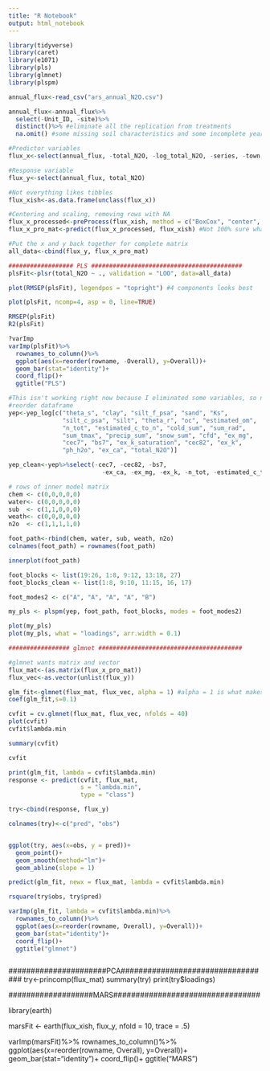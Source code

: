 ```yaml
---
title: "R Notebook"
output: html_notebook
---
```


```r

library(tidyverse)
library(caret)
library(e1071)
library(pls)
library(glmnet)
library(plspm)
```

```r
annual_flux<-read_csv("ars_annual_N2O.csv")

annual_flux<-annual_flux%>%
  select(-Unit_ID, -site)%>%
  distinct()%>% #eliminate all the replication from treatments
  na.omit() #some missing soil characteristics and some incomplete years
```

```r

#Predictor variables
flux_x<-select(annual_flux, -total_N2O, -log_total_N2O, -series, -town, -avg_N2O, -log_avg_N2O,-year)

#Response variable
flux_y<-select(annual_flux, total_N2O)

#Not everything likes tibbles
flux_xish<-as.data.frame(unclass(flux_x))

#Centering and scaling, removing rows with NA
flux_x_processed<-preProcess(flux_xish, method = c("BoxCox", "center", "scale"), na.remove = TRUE)
flux_x_pro_mat<-predict(flux_x_processed, flux_xish) #Not 100% sure what this line does (0% sure)

#Put the x and y back together for complete matrix
all_data<-cbind(flux_y, flux_x_pro_mat)
```

```r

################## PLS ########################################## 
plsFit<-plsr(total_N2O ~ ., validation = "LOO", data=all_data)

plot(RMSEP(plsFit), legendpos = "topright") #4 components looks best

plot(plsFit, ncomp=4, asp = 0, line=TRUE)

RMSEP(plsFit)
R2(plsFit)

?varImp
varImp(plsFit)%>%
  rownames_to_column()%>%
  ggplot(aes(x=reorder(rowname, -Overall), y=Overall))+
  geom_bar(stat="identity")+
  coord_flip()+
  ggtitle("PLS")
```

```r
#This isn't working right now because I eliminated some variables, so need to adjust the groups below
#reorder dataframe  
yep<-yep_log[c("theta_s", "clay", "silt_f_psa", "sand", "Ks",
               "silt_c_psa", "silt", "theta_r", "oc", "estimated_om",
               "n_tot", "estimated_c_to_n", "cold_sum", "sum_rad", 
               "sum_tmax", "precip_sum", "snow_sum", "cfd", "ex_mg", 
               "cec7", "bs7", "ex_k_saturation", "cec82", "ex_k",
               "ph_h2o", "ex_ca", "total_N2O")]  

yep_clean<-yep%>%select(-cec7, -cec82, -bs7, 
                          -ex_ca, -ex_mg, -ex_k, -n_tot, -estimated_c_to_n, -ex_k_saturation)

# rows of inner model matrix  
chem <- c(0,0,0,0,0)
water<- c(0,0,0,0,0)
sub  <- c(1,1,0,0,0)
weath<- c(0,0,0,0,0)
n2o  <- c(1,1,1,1,0)

foot_path<-rbind(chem, water, sub, weath, n2o)
colnames(foot_path) = rownames(foot_path)

innerplot(foot_path)

foot_blocks <- list(19:26, 1:8, 9:12, 13:18, 27)
foot_blocks_clean <- list(1:8, 9:10, 11:15, 16, 17)

foot_modes2 <- c("A", "A", "A", "A", "B")  

my_pls <- plspm(yep, foot_path, foot_blocks, modes = foot_modes2)

plot(my_pls)
plot(my_pls, what = "loadings", arr.width = 0.1)
```

```r

################# glmnet ########################################

#glmnet wants matrix and vector
flux_mat<-(as.matrix(flux_x_pro_mat))
flux_vec<-as.vector(unlist(flux_y))

glm_fit<-glmnet(flux_mat, flux_vec, alpha = 1) #alpha = 1 is what makes this lasso
coef(glm_fit,s=0.1)

cvfit = cv.glmnet(flux_mat, flux_vec, nfolds = 40)
plot(cvfit) 
cvfit$lambda.min

summary(cvfit)

cvfit

print(glm_fit, lambda = cvfit$lambda.min)
response <- predict(cvfit, flux_mat,
                    s = "lambda.min",
                    type = "class")

try<-cbind(response, flux_y)

colnames(try)<-c("pred", "obs")


ggplot(try, aes(x=obs, y = pred))+
  geom_point()+
  geom_smooth(method="lm")+
  geom_abline(slope = 1)

predict(glm_fit, newx = flux_mat, lambda = cvfit$lambda.min)

rsquare(try$obs, try$pred)

varImp(glm_fit, lambda = cvfit$lambda.min)%>% 
  rownames_to_column()%>%
  ggplot(aes(x=reorder(rowname, Overall), y=Overall))+
  geom_bar(stat="identity")+
  coord_flip()+
  ggtitle("glmnet")
```
```r


```

######################PCA##################################
try<-princomp(flux_mat)
summary(try)
print(try$loadings)

###################MARS#################################

library(earth)

marsFit <- earth(flux_xish, flux_y, nfold = 10, trace = .5) 

varImp(marsFit)%>%
  rownames_to_column()%>%
  ggplot(aes(x=reorder(rowname, Overall), y=Overall))+
  geom_bar(stat="identity")+
  coord_flip()+
  ggtitle("MARS")

################
